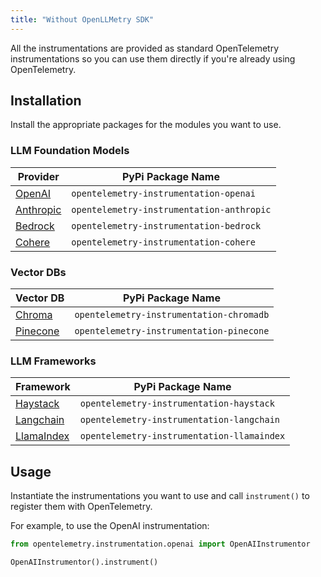 ```yaml
---
title: "Without OpenLLMetry SDK"
---
```


All the instrumentations are provided as standard OpenTelemetry instrumentations so you can use them directly if you're
already using OpenTelemetry.

## Installation

Install the appropriate packages for the modules you want to use.

### LLM Foundation Models

| Provider                                                                       | PyPi Package Name                         |
| ------------------------------------------------------------------------------ | ----------------------------------------- |
| [OpenAI](https://pypi.org/project/opentelemetry-instrumentation-openai/)       | `opentelemetry-instrumentation-openai`    |
| [Anthropic](https://pypi.org/project/opentelemetry-instrumentation-anthropic/) | `opentelemetry-instrumentation-anthropic` |
| [Bedrock](https://pypi.org/project/opentelemetry-instrumentation-bedrock/)     | `opentelemetry-instrumentation-bedrock`   |
| [Cohere](https://pypi.org/project/opentelemetry-instrumentation-cohere/)       | `opentelemetry-instrumentation-cohere`    |

### Vector DBs

| Vector DB                                                                    | PyPi Package Name                        |
| ---------------------------------------------------------------------------- | ---------------------------------------- |
| [Chroma](https://pypi.org/project/opentelemetry-instrumentation-chromadb/)   | `opentelemetry-instrumentation-chromadb` |
| [Pinecone](https://pypi.org/project/opentelemetry-instrumentation-pinecone/) | `opentelemetry-instrumentation-pinecone` |

### LLM Frameworks

| Framework                                                                        | PyPi Package Name                          |
| -------------------------------------------------------------------------------- | ------------------------------------------ |
| [Haystack](https://pypi.org/project/opentelemetry-instrumentation-haystack/)     | `opentelemetry-instrumentation-haystack`   |
| [Langchain](https://pypi.org/project/opentelemetry-instrumentation-langchain/)   | `opentelemetry-instrumentation-langchain`  |
| [LlamaIndex](https://pypi.org/project/opentelemetry-instrumentation-llamaindex/) | `opentelemetry-instrumentation-llamaindex` |

## Usage

Instantiate the instrumentations you want to use and call `instrument()` to register them with OpenTelemetry.

For example, to use the OpenAI instrumentation:

```python Python
from opentelemetry.instrumentation.openai import OpenAIInstrumentor

OpenAIInstrumentor().instrument()
```
